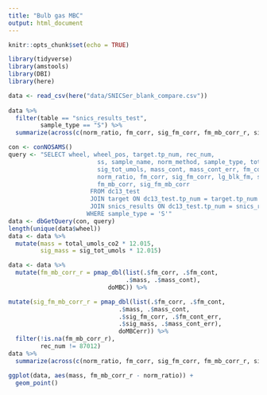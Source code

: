 ```yaml
---
title: "Bulb gas MBC"
output: html_document
---
```


```r
knitr::opts_chunk$set(echo = TRUE)
```

```r
library(tidyverse)
library(amstools)
library(DBI)
library(here)
```

```r
data <- read_csv(here("data/SNICSer_blank_compare.csv"))
                 
data %>% 
  filter(table == "snics_results_test", 
         sample_type == "S") %>% 
  summarize(across(c(norm_ratio, fm_corr, sig_fm_corr, fm_mb_corr_r, sig_fm_mb_corr_r), mean))
```


```r
con <- conNOSAMS()
query <- "SELECT wheel, wheel_pos, target.tp_num, rec_num,
                         ss, sample_name, norm_method, sample_type, total_umols_co2,
                         sig_tot_umols, mass_cont, mass_cont_err, fm_cont, fm_cont_err,
                         norm_ratio, fm_corr, sig_fm_corr, lg_blk_fm, sig_lg_blk_fm,
                         fm_mb_corr, sig_fm_mb_corr 
                       FROM dc13_test
                       JOIN target ON dc13_test.tp_num = target.tp_num
                       JOIN snics_results ON dc13_test.tp_num = snics_results.tp_num
                      WHERE sample_type = 'S'"
data <- dbGetQuery(con, query) 
length(unique(data$wheel))
data <- data %>%
  mutate(mass = total_umols_co2 * 12.015,
         sig_mass = sig_tot_umols * 12.015)

data <- data %>% 
  mutate(fm_mb_corr_r = pmap_dbl(list(.$fm_corr, .$fm_cont, 
                                 .$mass, .$mass_cont), 
                            doMBC)) %>% 

mutate(sig_fm_mb_corr_r = pmap_dbl(list(.$fm_corr, .$fm_cont, 
                               .$mass, .$mass_cont, 
                               .$sig_fm_corr, .$fm_cont_err, 
                               .$sig_mass, .$mass_cont_err), 
                               doMBCerr)) %>% 
  filter(!is.na(fm_mb_corr_r),
         rec_num != 87012)
data %>% 
  summarize(across(c(norm_ratio, fm_corr, sig_fm_corr, fm_mb_corr_r, sig_fm_mb_corr_r), mean), n())
```

```r
ggplot(data, aes(mass, fm_mb_corr_r - norm_ratio)) +
  geom_point()
```

